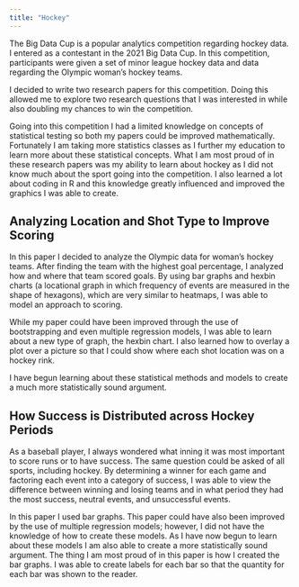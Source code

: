 ```yaml
---
title: "Hockey"
---
```


The Big Data Cup is a popular analytics competition regarding hockey data. I entered as a contestant in the 2021 Big Data Cup. In this competition, participants were given a set of minor league hockey data and data regarding the Olympic woman's hockey teams.

I decided to write two research papers for this competition. Doing this allowed me to explore two research questions that I was interested in while also doubling my chances to win the competition.

Going into this competition I had a limited knowledge on concepts of statistical testing so both my papers could be improved mathematically. Fortunately I am taking more statistics classes as I further my education to learn more about these statistical concepts. What I am most proud of in these research papers was my ability to learn about hockey as I did not know much about the sport going into the competition. I also learned a lot about coding in R and this knowledge greatly influenced and improved the graphics I was able to create.

## Analyzing Location and Shot Type to Improve Scoring

In this paper I decided to analyze the Olympic data for woman's hockey teams. After finding the team with the highest goal percentage, I analyzed how and where that team scored goals. By using bar graphs and hexbin charts (a locational graph in which frequency of events are measured in the shape of hexagons), which are very similar to heatmaps, I was able to model an approach to scoring.

While my paper could have been improved through the use of bootstrapping and even multiple regression models, I was able to learn about a new type of graph, the hexbin chart. I also learned how to overlay a plot over a picture so that I could show where each shot location was on a hockey rink.

I have begun learning about these statistical methods and models to create a much more statistically sound argument.

## How Success is Distributed across Hockey Periods

As a baseball player, I always wondered what inning it was most important to score runs or to have success. The same question could be asked of all sports, including hockey. By determining a winner for each game and factoring each event into a category of success, I was able to view the difference between winning and losing teams and in what period they had the most success, neutral events, and unsuccessful events.

In this paper I used bar graphs. This paper could have also been improved by the use of multiple regression models; however, I did not have the knowledge of how to create these models. As I have now begun to learn about these models I am also able to create a more statistically sound argument. The thing I am most proud of in this paper is how I created the bar graphs. I was able to create labels for each bar so that the quantity for each bar was shown to the reader.